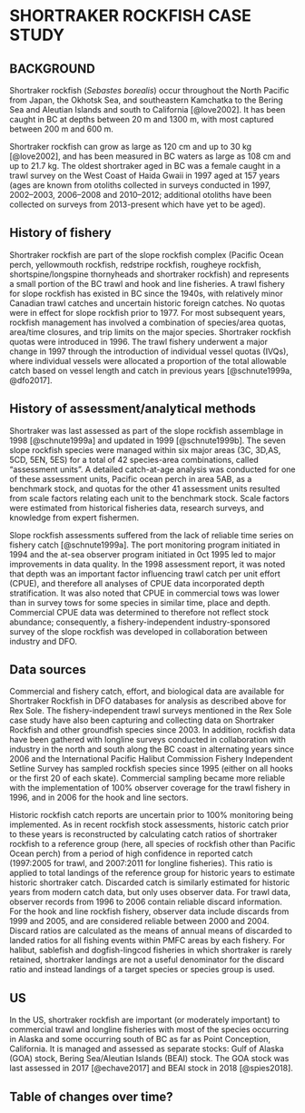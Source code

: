 # SHORTRAKER ROCKFISH CASE STUDY

## BACKGROUND

Shortraker rockfish (*Sebastes borealis*) occur throughout the North Pacific from Japan, the Okhotsk Sea, and southeastern Kamchatka to the Bering Sea and Aleutian Islands and south to California [@love2002]. It has been caught in BC at depths between 20 m and 1300 m, with most captured between 200 m and 600 m.

Shortraker rockfish can grow as large as 120 cm and up to 30 kg [@love2002], and has been measured in BC waters as large as 108 cm and up to 21.7 kg. The oldest shortraker aged in BC was a female caught in a trawl survey on the West Coast of Haida Gwaii in 1997 aged at 157 years (ages are known from otoliths collected in surveys conducted in 1997, 2002--2003, 2006--2008 and 2010--2012; additional otoliths have been collected on surveys from 2013-present which have yet to be aged).

<!--Biological parameters not previously estimated for shortraker in BC:
Natural mortality - 0.027-0.042 (gonad somatic index; mcdermott 1994 MSc thesis UW, all US areas)
  A previous estimate of M in GOA was computed based on multiplying the ratio of the max age of rougheye (then 140) to max age of     shortraker in BC (then 120) by the mid-point of the range of Z for rougheye (then 0.025) to yield 0.03. Max age of rougheye/blackspotted in BC currenlty 147, and 157 for shortraker, and higher values for Z used in rougheye review (@haigh2005). This **would yield smaller estimate for mortality that we may want to try using**
Age at maturity - 21.4 (hutchinson 2004, based on experimental aging, and indirectly on size at maturity in mcdermott 1994, requires further study for confirmation)
Size at maturity - 44.9 (mcdermott 1994, all US areas), 49.9 (Conrath 2017, GOA)-->

<!-- maturity & natural mortality - see us assessments -->

## History of fishery

Shortraker rockfish are part of the slope rockfish complex (Pacific Ocean perch, yellowmouth rockfish, redstripe rockfish, rougheye rockfish, shortspine/longspine thornyheads and shortraker rockfish) and represents a small portion of the BC trawl and hook and line fisheries. A trawl fishery for slope rockfish has existed in BC since the 1940s, with relatively minor Canadian trawl catches and uncertain historic foreign catches. No quotas were in effect for slope rockfish prior to 1977. For most subsequent years, rockfish management has involved a combination of species/area quotas, area/time closures, and trip limits on the major species. Shortraker rockfish quotas were introduced in 1996. The trawl fishery underwent a major change in 1997 through the introduction of individual vessel quotas (IVQs), where individual vessels were allocated a proportion of the total allowable catch based on vessel length and catch in previous years [@schnute1999a, @dfo2017].

## History of assessment/analytical methods

Shortraker was last assessed as part of the slope rockfish assemblage in 1998 [@schnute1999a] and updated in 1999 [@schnute1999b]. The seven slope rockfish species were managed within six major areas (3C, 3D,AS, 5CD, 5EN, 5ES) for a total of 42 species-area combinations, called "assessment units". A detailed catch-at-age analysis was conducted for one of these assessment units, Pacific ocean perch in area 5AB, as a benchmark stock, and quotas for the other 41 assessment units resulted from scale factors relating each unit to the benchmark stock. Scale factors were estimated from historical fisheries data, research surveys, and knowledge from expert fishermen.

Slope rockfish assessments suffered from the lack of reliable time series on fishery catch [@schnute1999a]. The port monitoring program initiated in 1994 and the at-sea observer program initiated in 0ct 1995 led to major improvements in data quality. In the 1998 assessment report, it was noted that depth was an important factor influencing trawl catch per unit effort (CPUE), and therefore all analyses of CPUE data incorporated depth stratification. It was also noted that CPUE in commercial tows was lower than in survey tows for some species in similar time, place and depth. Commercial CPUE data was determined to therefore not reflect stock abundance; consequently, a fishery-independent industry-sponsored survey of the slope rockfish was developed in collaboration between industry and DFO.

## Data sources

Commercial and fishery catch, effort, and biological data are available for Shortraker Rockfish in DFO databases for analysis as described above for Rex Sole. The fishery-independent trawl surveys mentioned in the Rex Sole case study have also been capturing and collecting data on Shortraker Rockfish and other groundfish species since 2003. In addition, rockfish data have been gathered with longline surveys conducted in collaboration with industry in the north and south along the BC coast in alternating years since 2006 and the International Pacific Halibut Commission Fishery Independent Setline Survey has sampled rockfish species since 1995 (either on all hooks or the first 20 of each skate). Commercial sampling became more reliable with the implementation of 100% observer coverage for the trawl fishery in 1996, and in 2006 for the hook and line sectors.

Historic rockfish catch reports are uncertain prior to 100% monitoring being implemented. As in recent rockfish stock assessments, historic catch prior to these years is reconstructed by calculating catch ratios of shortraker rockfish to a reference group (here, all species of rockfish other than Pacific Ocean perch) from a period of high confidence in reported catch (1997:2005 for trawl, and 2007:2011 for longline fisheries). This ratio is applied to total landings of the reference group for historic years to estimate historic shortraker catch. Discarded catch is similarly estimated for historic years from modern catch data, but only uses observer data. For trawl data, observer records from 1996 to 2006 contain reliable discard information. For the hook and line rockfish fishery, observer data include discards from 1999 and 2005, and are considered reliable between 2000 and 2004. Discard ratios are calculated as the means of annual means of discarded to landed ratios for all fishing events within PMFC areas by each fishery. For halibut, sablefish and dogfish-lingcod fisheries in which shortraker is rarely retained, shortraker landings are not a useful denominator for the discard ratio and instead landings of a target species or species group is used. 

## US

In the US, shortraker rockfish are important (or moderately important) to commercial trawl and longline fisheries with most of the species occurring in Alaska and some occurring south of BC as far as Point Conception, California. It is managed and assessed as separate stocks: Gulf of Alaska (GOA) stock, Bering Sea/Aleutian Islands (BEAI) stock. The GOA stock was last assessed in 2017 [@echave2017] and BEAI stock in 2018 [@spies2018].

## Table of changes over time?

<!-- see Schnute 1999 for table of slope rf management changes up to 1999-->

